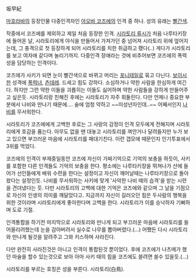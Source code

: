 {{{#red '''赤'''}}}坂早紀

[[마호라바]]의 등장인물 다중인격자인 [[아오바 코즈에]]의 인격 중 하나. 성의 유래는 [[빨간색]].

작중에서 코즈에를 제외하고 제일 처음 등장한 인격. [[시라토리 류시]]가 처음 나루타키장에 들어온 날, 시라토리에게 야식을 만들어서 가져가던 중 넘어져 시라토리 위에 엎어지는데, 그 충격으로 첫 등장하게 되어 시라토리를 치한 취급하고 팼다(..) 게다가 시라토리를 보고 여자애 같다며 놀리기까지. 다중인격 장애라는 것에 비추어보면 코즈에의 폭력성을 담당하는 인격이다.

코즈에가 사키가 되면 눈이 빨간색으로 바뀌고 머리는 [[포니테일]]로 묶고 다닌다.
[[보이시]]한 성격에 [[폭력녀]], [[츤데레]]. 드세고 힘도 강하다. 소심하거나 약한 사람을 한심하게 여긴다. 하지만 그런 약한 이들을 괴롭히는 이들도 싫어하며 약한 사람들을 강하게 만들어주고 싶은듯. 시라토리랑 친해진 후에는 시라토리가 자주 휘둘린다. 다만 언제나 중요한 부분에서 나비와 만나기 때문에….
술에 엄청 약하고 ~~미성년자인데..~~ 어째서인지 [[나비]]를 무서워한다.

시라토리가 코즈에에게 고백한 후로는 그 사랑의 감정이 인격 모두에게 전해지며 시라토리에게 호감을 품는다. 아무도 없을 땐 대놓고 시라토리를 껴안거나 달려들지만 누가 보고 있으면 부끄러운 마음에 시라토리를 패대기친다. 이런 갭모에 때문인지 인기투표에서 3위를 먹었다.

코즈에의 인격이 부재중일동안 코즈에 자신이 가짜기억으로 기억의 보충을 하듯이, 사키를 포함한 다른 인격들도 기억의 보충을 한다. 평소에는 나루타키장을 뛰쳐나가 산에 들어가 선인들에게 배워 수련을 한다는 설정이고 자신이 깨어날때는 나루타키장으로 돌아왔다는 설정인듯. 나비를 무서워하는 사키에 맞게 '사악한 나비 떼의 습격'을 받는 시련을 견뎌냈다는 듯. 다만 시라토리의 고백에 대한 기억은 코즈에와 같으며 그 날을 기점으로 자신의 인생의 의미를 깨달았다고. 지금까지 자신이 길러오던 힘은 두사람의 행복을 위한 것이라며 시라토리에게 좋아한다며 고백을 한다. 시라토리가 이를 승낙하자 기뻐하며 도로 기절.

인격통합을 하기전 마지막으로 시라토리와 만나게 되고 부끄러운 마음에 시라토리를 들어올리려했는데 눈을 감아버려서 실수로 나무를 뽑아버렸다.(...) 어쨌든 다시 시라토리와 만나게 될것을 알려주고 그와 키스하며 사라진다.

다만 완전히 사라진것은 아니고 인격이 통합된것 뿐이었다. 후에 코즈에가 나츠메가 했던 마술을 할수 있는것으로 보아 아마 사키 때의 힘을 코즈에도 쓸려면 쓸수 있을듯.(...)

시라토리를 부르는 호칭은 성을 부른다. 시라토리(白鳥).
